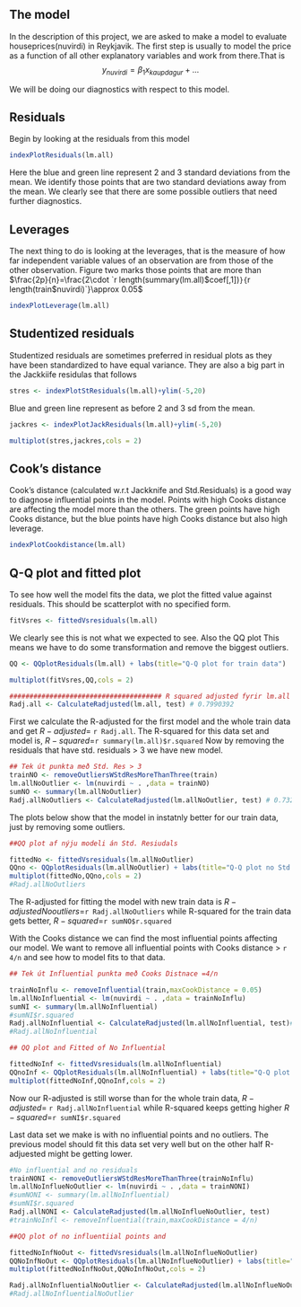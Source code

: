 ## The model

In the description of this project, we are asked to make a model to evaluate houseprices(nuvirdi) in Reykjavik. The first step is usually to model the price as a function of all other explanatory variables and work from there.That is
$$ y_{nuvirdi} = \beta_1 x_{kaupdagur} + \dots  $$

We will be doing our diagnostics with respect to this model.

## Residuals
Begin by looking at the residuals from this model

```r
indexPlotResiduals(lm.all)
```

Here the blue and green line represent 2 and 3 standard deviations from the mean. We identify those points that are two standard deviations away from the mean. We clearly see that there are some possible outliers that need further diagnostics.

## Leverages

The next thing to do is looking at the leverages, that is the measure of how far independent variable values of an observation are from those of the other observation. Figure two marks those points that are more than $\frac{2p}{n}=\frac{2\cdot `r length(summary(lm.all)$coef[,1])`}{`r length(train$nuvirdi)`}\approx 0.05$

```r
indexPlotLeverage(lm.all)
```

\newpage
 
## Studentized residuals

Studentized residuals are sometimes preferred in residual plots as they have been standardized to have equal variance. They are also a big part in the Jackkiife residulas that follows

```r
stres <- indexPlotStResiduals(lm.all)+ylim(-5,20)
```

Blue and green line represent as before 2 and 3 sd from the mean. 

```r
jackres <- indexPlotJackResiduals(lm.all)+ylim(-5,20)
```
 
```r
multiplot(stres,jackres,cols = 2)
```

\newpage

## Cook's distance

Cook's distance (calculated w.r.t Jackknife and Std.Residuals) is a good way to diagnose influential points in the model. Points with high Cooks distance are affecting the model more than the others. The green points have high Cooks distance, but the blue points have high Cooks distance but also high leverage.

```r
indexPlotCookdistance(lm.all)
```

\newpage

## Q-Q plot and fitted plot

To see how well the model fits the data, we plot the fitted value against residuals. This should be scatterplot with no specified form.

```r
fitVsres <- fittedVsresiduals(lm.all)
```

We clearly see this is not what we expected to see. Also the QQ plot This means we have to do some transformation and remove the biggest outliers.  

  
```r
QQ <- QQplotResiduals(lm.all) + labs(title="Q-Q plot for train data")
```

```r
multiplot(fitVsres,QQ,cols = 2)
```


```r
###################################### R squared adjusted fyrir lm.all
Radj.all <- CalculateRadjusted(lm.all, test) # 0.7990392
```


First we calculate the R-adjusted for the first model and the whole train data and get $R-adjusted$= `r Radj.all`. The R-squared for this data set and model is, $R-squared$=`r summary(lm.all)$r.squared`
Now by removing the residuals that have std. residuals $>$ 3 we have new model.

```r
## Tek út punkta með Std. Res > 3
trainNO <- removeOutliersWStdResMoreThanThree(train)
lm.allNoOutlier <- lm(nuvirdi ~ . ,data = trainNO)
sumNO <- summary(lm.allNoOutlier)
Radj.allNoOutliers <- CalculateRadjusted(lm.allNoOutlier, test) # 0.7328961 # Ottó: 0.7905836
```



The plots below show that the model in instatnly better for our train data, just by removing some outliers.

```r
##QQ plot af nýju modeli án Std. Resiudals

fittedNo <- fittedVsresiduals(lm.allNoOutlier)
QQno <- QQplotResiduals(lm.allNoOutlier) + labs(title="Q-Q plot no Std.Residuals > 3")
multiplot(fittedNo,QQno,cols = 2)
#Radj.allNoOutliers
```

The R-adjusted for fitting the model with new train data is $R-adjusted No outliers$=`r Radj.allNoOutliers` while R-squared for the train data gets better, $R-squared$=`r sumNO$r.squared`

With the Cooks distance we can find the most influential points affecting our model. We want to remove all influential points with Cooks distance $>$ `r 4/n` and see how to model fits to that data.


```r

## Tek út Influential punkta með Cooks Distnace =4/n

trainNoInflu <- removeInfluential(train,maxCookDistance = 0.05)
lm.allNoInfluential <- lm(nuvirdi ~ . ,data = trainNoInflu)
sumNI <- summary(lm.allNoInfluential)
#sumNI$r.squared
Radj.allNoInfluential <- CalculateRadjusted(lm.allNoInfluential, test)# 0.7327364 # 0.7888572
#Radj.allNoInfluential
```


```r
## QQ plot and Fitted of No Influential

fittedNoInf <- fittedVsresiduals(lm.allNoInfluential)
QQnoInf <- QQplotResiduals(lm.allNoInfluential) + labs(title="Q-Q plot with no influential points")
multiplot(fittedNoInf,QQnoInf,cols = 2)
```

Now our R-adjusted is still worse than for the whole train data, $R-adjusted$= `r Radj.allNoInfluential` while R-squared keeps getting higher $R-squared$=`r sumNI$r.squared`

Last data set we make is with no influential points and no outliers. The previous model should fit this data set very well but on the other half R-adjuested might be getting lower.

```r
#No influential and no residuals
trainNONI <- removeOutliersWStdResMoreThanThree(trainNoInflu)
lm.allNoInflueNoOutlier <- lm(nuvirdi ~ . ,data = trainNONI)
#sumNONI <- summary(lm.allNoInfluential)
#sumNI$r.squared
Radj.allNONI <- CalculateRadjusted(lm.allNoInflueNoOutlier, test)
#trainNoInfl <- removeInfluential(train,maxCookDistance = 4/n)

##QQ plot of no influentiial points and 

fittedNoInfNoOut <- fittedVsresiduals(lm.allNoInflueNoOutlier)
QQNoInfNoOut <- QQplotResiduals(lm.allNoInflueNoOutlier) + labs(title="Q-Q plot with no inflential poits or Std.res > 3")
multiplot(fittedNoInfNoOut,QQNoInfNoOut,cols = 2)

Radj.allNoInfluentialNoOutlier <- CalculateRadjusted(lm.allNoInflueNoOutlier, test)
#Radj.allNoInfluentialNoOutlier
```


